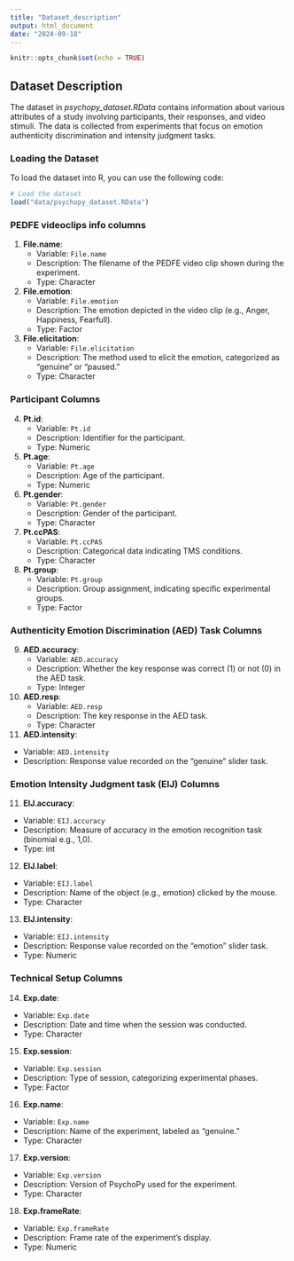 ```yaml
---
title: "Dataset_description"  
output: html_document  
date: "2024-09-18"  
---
```


```r

knitr::opts_chunk$set(echo = TRUE)

```

## Dataset Description

The dataset in *psychopy_dataset.RData* contains information about various attributes of a study involving participants, their responses, and video stimuli. The data is collected from experiments that focus on emotion authenticity discrimination and intensity judgment tasks.

### Loading the Dataset

To load the dataset into R, you can use the following code:

```r
# Load the dataset
load("data/psychopy_dataset.RData") 

```

### PEDFE videoclips info columns

1. **File.name**:  
   - Variable: `File.name`  
   - Description: The filename of the PEDFE video clip shown during the experiment.  
   - Type: Character  

2. **File.emotion**:  
   - Variable: `File.emotion`  
   - Description: The emotion depicted in the video clip (e.g., Anger, Happiness, Fearfull).  
   - Type: Factor  

3. **File.elicitation**:  
   - Variable: `File.elicitation`  
   - Description: The method used to elicit the emotion, categorized as "genuine" or "paused."  
   - Type: Character  
   
### Participant Columns

4. **Pt.id**:  
   - Variable: `Pt.id`  
   - Description: Identifier for the participant.  
   - Type: Numeric  

5. **Pt.age**:  
   - Variable: `Pt.age`  
   - Description: Age of the participant.  
   - Type: Numeric  

6. **Pt.gender**:  
   - Variable: `Pt.gender`  
   - Description: Gender of the participant.  
   - Type: Character  

7. **Pt.ccPAS**:  
   - Variable: `Pt.ccPAS`  
   - Description: Categorical data indicating TMS conditions.  
   - Type: Character  

8. **Pt.group**:  
   - Variable: `Pt.group`  
   - Description: Group assignment, indicating specific experimental groups.  
   - Type: Factor  

### Authenticity Emotion Discrimination (AED) Task Columns

9. **AED.accuracy**:  
   - Variable: `AED.accuracy`  
   - Description: Whether the key response was correct (1) or not (0) in the AED task.  
   - Type: Integer  

9. **AED.resp**:  
   - Variable: `AED.resp`  
   - Description: The key response in the AED task.  
   - Type: Character  
   
10. **AED.intensity**:  
   - Variable: `AED.intensity`  
   - Description: Response value recorded on the "genuine" slider task.  
   
### Emotion Intensity Judgment task (EIJ) Columns

11. **EIJ.accuracy**:  
   - Variable: `EIJ.accuracy`  
   - Description: Measure of accuracy in the emotion recognition task (binomial e.g., 1,0).  
   - Type: int  

12. **EIJ.label**:  
   - Variable: `EIJ.label`  
   - Description: Name of the object (e.g., emotion) clicked by the mouse.  
   - Type: Character  

13. **EIJ.intensity**:  
   - Variable: `EIJ.intensity`  
   - Description: Response value recorded on the "emotion" slider task.  
   - Type: Numeric  

### Technical Setup Columns
14. **Exp.date**:  
   - Variable: `Exp.date`  
   - Description: Date and time when the session was conducted.  
   - Type: Character 
   
15. **Exp.session**:  
   - Variable: `Exp.session`  
   - Description: Type of session, categorizing experimental phases.  
   - Type: Factor 
   
16. **Exp.name**:  
   - Variable: `Exp.name`  
   - Description: Name of the experiment, labeled as "genuine."  
   - Type: Character  

17. **Exp.version**:  
   - Variable: `Exp.version`  
   - Description: Version of PsychoPy used for the experiment.  
   - Type: Character  

18. **Exp.frameRate**:  
   - Variable: `Exp.frameRate`  
   - Description: Frame rate of the experiment's display.  
   - Type: Numeric  

 

